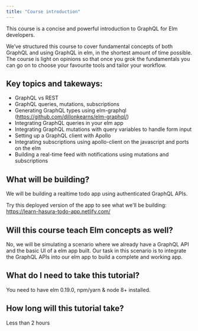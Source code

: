```yaml
---
title: "Course introduction"
---
```


This course is a concise and powerful introduction to GraphQL for Elm developers.

We’ve structured this course to cover fundamental concepts of both GraphQL and using GraphQL in elm, in the shortest amount of time possible. The course is light on opinions so that once you grok the fundamentals you can go on to choose your favourite tools and tailor your workflow.

## Key topics and takeways:

- GraphQL vs REST
- GraphQL queries, mutations, subscriptions
- Generating GraphQL types using elm-graphql (https://github.com/dillonkearns/elm-graphql/)
- Integrating GraphQL queries in your elm app
- Integrating GraphQL mutations with query variables to handle form input
- Setting up a GraphQL client with Apollo
- Integrating subscriptions using apollo-client on the javascript and ports on the elm
- Building a real-time feed with notifications using mutations and subscriptions

## What will be building?
We will be building a realtime todo app using authenticated GraphQL APIs.

Try this deployed version of the app to see what we'll be building:
https://learn-hasura-todo-app.netlify.com/

## Will this course teach Elm concepts as well?
No, we will be simulating a scenario where we already have a
GraphQL API and the basic UI of a elm app built. Our task in this
scenario is to integrate the GraphQL APIs into our elm app to build
a complete and working app.

## What do I need to take this tutorial?
You need to have elm 0.19.0, npm/yarn & node 8+ installed.

## How long will this tutorial take?
Less than 2 hours
